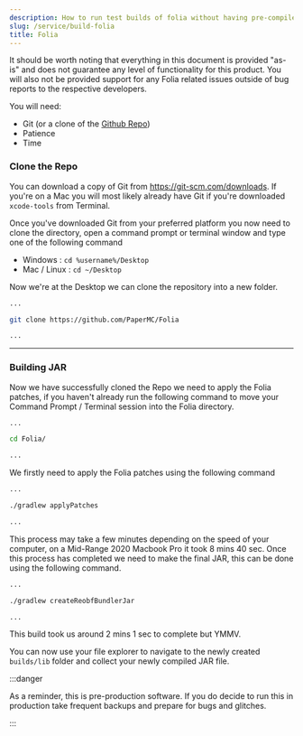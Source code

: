 ```yaml
---
description: How to run test builds of folia without having pre-compiled JARs provided from PaperMC.
slug: /service/build-folia
title: Folia
---
```


It should be worth noting that everything in this document is provided "as-is" and does not guarantee any level of functionality for this product. You will also not be provided support for any Folia related issues outside of bug reports to the respective developers.

You will need:

- Git (or a clone of the [Github Repo](https://github.com/PaperMC/Folia))
- Patience
- Time

### Clone the Repo

You can download a copy of Git from https://git-scm.com/downloads. If you're on a Mac you will most likely already have Git if you're downloaded `xcode-tools` from Terminal.

Once you've downloaded Git from your preferred platform you now need to clone the directory, open a command prompt or terminal window and type one of the following command

- Windows : `cd %username%/Desktop`
- Mac / Linux : `cd ~/Desktop`

Now we're at the Desktop we can clone the repository into a new folder.

```bash
...

git clone https://github.com/PaperMC/Folia

...
```

---

### Building JAR

Now we have successfully cloned the Repo we need to apply the Folia patches, if you haven't already run the following command to move your Command Prompt / Terminal session into the Folia directory.

```bash
...

cd Folia/

...
```

We firstly need to apply the Folia patches using the following command

```bash
...

./gradlew applyPatches

...
```

This process may take a few minutes depending on the speed of your computer, on a Mid-Range 2020 Macbook Pro it took 8 mins 40 sec. Once this process has completed we need to make the final JAR, this can be done using the following command.

```bash
...

./gradlew createReobfBundlerJar

...
```

This build took us around 2 mins 1 sec to complete but YMMV.

You can now use your file explorer to navigate to the newly created `builds/lib` folder and collect your newly compiled JAR file.

:::danger

As a reminder, this is pre-production software. If you do decide to run this in production take frequent backups and prepare for bugs and glitches.

:::